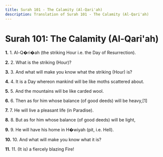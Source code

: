 ```yaml
---
title: Surah 101 - The Calamity (Al-Qari'ah)
description: Translation of Surah 101 - The Calamity (Al-Qari'ah)
---
```


# Surah 101: The Calamity (Al-Qari'ah)

**1.** 1. Al-Q�ri�ah (the striking Hour i.e. the Day of Resurrection).

**2.** 2. What is the striking (Hour)?

**3.** 3. And what will make you know what the striking (Hour) is?

**4.** 4. It is a Day whereon mankind will be like moths scattered about.

**5.** 5. And the mountains will be like carded wool.

**6.** 6. Then as for him whose balance (of good deeds) will be heavy,[1]

**7.** 7. He will live a pleasant life (in Paradise).

**8.** 8. But as for him whose balance (of good deeds) will be light,

**9.** 9. He will have his home in H�wiyah (pit, i.e. Hell).

**10.** 10. And what will make you know what it is?

**11.** 11. (It is) a fiercely blazing Fire!

